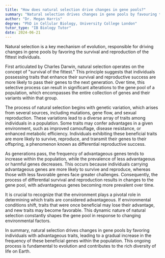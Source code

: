 ```yaml
---
title: "How does natural selection drive changes in gene pools?"
summary: "Natural selection drives changes in gene pools by favouring the survival and reproduction of the fittest individuals."
author: "Dr. Megan Harris"
degree: "PhD in Cellular Biology, University College London"
tutor_type: "IB Biology Tutor"
date: 2024-06-21
---
```


Natural selection is a key mechanism of evolution, responsible for driving changes in gene pools by favoring the survival and reproduction of the fittest individuals.

First articulated by Charles Darwin, natural selection operates on the concept of "survival of the fittest." This principle suggests that individuals possessing traits that enhance their survival and reproductive success are more likely to pass their genes to the next generation. Over time, this selective process can result in significant alterations to the gene pool of a population, which encompasses the entire collection of genes and their variants within that group.

The process of natural selection begins with genetic variation, which arises from several sources, including mutations, gene flow, and sexual reproduction. These variations lead to a diverse array of traits among individuals in a population. Some traits may confer advantages in a given environment, such as improved camouflage, disease resistance, or enhanced metabolic efficiency. Individuals exhibiting these beneficial traits are more likely to survive, reproduce, and transmit their genes to their offspring, a phenomenon known as differential reproductive success.

As generations pass, the frequency of advantageous genes tends to increase within the population, while the prevalence of less advantageous or harmful genes decreases. This occurs because individuals carrying advantageous genes are more likely to survive and reproduce, whereas those with less favorable genes face greater challenges. Consequently, the process of differential survival and reproduction results in changes to the gene pool, with advantageous genes becoming more prevalent over time.

It is crucial to recognize that the environment plays a pivotal role in determining which traits are considered advantageous. If environmental conditions shift, traits that were once beneficial may lose their advantage, and new traits may become favorable. This dynamic nature of natural selection constantly shapes the gene pool in response to changing environmental factors.

In summary, natural selection drives changes in gene pools by favoring individuals with advantageous traits, leading to a gradual increase in the frequency of these beneficial genes within the population. This ongoing process is fundamental to evolution and contributes to the rich diversity of life on Earth.
    